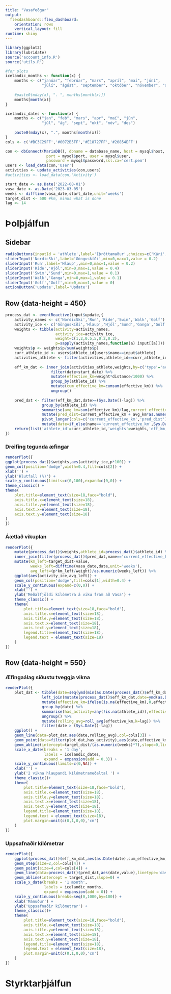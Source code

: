 ```yaml
---
title: "Vasafeðgar"
output: 
  flexdashboard::flex_dashboard:
    orientation: rows
    vertical_layout: fill
runtime: shiny
---
```


```r
library(ggplot2)
library(lubridate)
source('account_info.R')
source('utils.R')
```

```r
#for plots
icelandic_months <- function(x) {
    months <- c("janúar", "febrúar", "mars", "apríl", "maí", "júní", 
                "júlí", "ágúst", "september", "október", "nóvember", "desember")
    
    #paste0(mday(x), ". ", months[month(x)])
    months[month(x)]
}

icelandic_dates <- function(x) {
    months <- c("jan", "feb", "mars", "apr", "maí", "jún", 
                "júl", "ág", "sept", "okt", "nóv", "des")
    
    paste0(mday(x), ".", months[month(x)])
}
cols <- c('#BC3C29FF','#0072B5FF','#E18727FF','#20854EFF')
```

```r
con <- dbConnect(MariaDB(), dbname = database_name, host = mysql$host,
                  port = mysql$port, user = mysql$user,
                  password = mysql$password,ssl.ca='cert.pem')
users <- load_data(con,'User')
activities <- update_activities(con,users)
#activities <- load_data(con,'Activity')
```

```r
start_date <- as.Date('2022-08-01')
vasa_date <- as.Date('2023-03-05')
weeks <- difftime(vasa_date,start_date,unit='weeks')
target_dist <- 500 #km, minus what is done
lag <- 14
```


Þolþjálfun {data-icon="fa-heart"}
=======================================================================

Sidebar {.sidebar}
-----------------------------------------------------------------------


```r
radioButtons(inputId = 'athlete',label='Íþróttamaður',choices=c('Kári','Sölvi','Sæmundur','Rögnvaldur'),selected = 'Kári')
sliderInput('NordicSki',label='Gönguskíði',min=0,max=1,value = 0.2)
sliderInput('Run',label='Hlaup',,min=0,max=1,value = 0.2)
sliderInput('Ride','Hjól',min=0,max=1,value = 0.4)
sliderInput('Swim','Sund',min=0,max=1,value = 0.1)
sliderInput('Walk','Ganga',min=0,max=1,value = 0.1)
sliderInput('Golf','Golf',min=0,max=1,value = 0)
actionButton('update',label='Update')
```


Row {data-height = 450}
-----------------------------------------------------------------------

```r
process_dat <- eventReactive(input$update,{
    activity_names <- c('NordicSki','Run','Ride','Swim','Walk','Golf')
    activity_ice <- c('Gönguskíði','Hlaup','Hjól','Sund','Ganga','Golf')
    weights <- tibble(activity=activity_names,
                      activity_ice=activity_ice,
                      weight=c(1,2,0.5,5,0.2,0.2),
                      p=sapply(activity_names,function(a) input[[a]]))
    weights$p <- weights$p/sum(weights$p)
    curr_athlete_id <- users$athlete_id[users$name==input$athlete]
    activities_athlete <- filter(activities,athlete_id==curr_athlete_id)
    
    eff_km_dat <- inner_join(activities_athlete,weights,by=c('type'='activity')) %>%
                    filter(date>start_date) %>%
                    mutate(effective_km=weight*distance/1000) %>%
                    group_by(athlete_id) %>%
                    mutate(cum_effective_km=cumsum(effective_km)) %>%
                    ungroup()
    
    pred_dat <- filter(eff_km_dat,date>=(Sys.Date()-lag)) %>%
                group_by(athlete_id) %>%
                summarise(avg_km=sum(effective_km)/lag,current_effective_km=max(cum_effective_km)) %>%
                mutate(pred_dist=current_effective_km + avg_km*as.numeric(vasa_date-Sys.Date())) %>%
                pivot_longer(cols=c('current_effective_km','pred_dist')) %>%
                mutate(date=if_else(name=='current_effective_km',Sys.Date(),vasa_date))
    return(list('athlete_id'=curr_athlete_id,'weights'=weights,'eff_km_dat'=eff_km_dat,'pred_dat'=pred_dat))
})
```


### Dreifing tegunda æfingar
```r
renderPlot({
ggplot(process_dat()$weights,aes(activity_ice,p*100)) +
geom_col(position='dodge',width=0.4,fill=cols[2]) +
xlab('') +
ylab('Hlutfall (%)') +
scale_y_continuous(limits=c(0,100),expand=c(0,0)) +
theme_classic() +
theme(
    plot.title=element_text(size=18,face="bold"),
    axis.title.x=element_text(size=18),
    axis.title.y=element_text(size=18),
    axis.text.x=element_text(size=18),
    axis.text.y=element_text(size=18)
)
})
```

### Áætlað vikuplan
```r
renderPlot({
    mutate(process_dat()$weights,athlete_id=process_dat()$athlete_id) %>%
    inner_join(filter(process_dat()$pred_dat,name=='current_effective_km'),by='athlete_id') %>%
    mutate(km_left=target_dist-value,
           weeks_left=difftime(vasa_date,date,unit='weeks'),
           avg_left=(p*km_left/weight)/as.numeric(weeks_left)) %>%
    ggplot(aes(activity_ice,avg_left)) +
    geom_col(position='dodge',fill=cols[1],width=0.4) +
    scale_y_continuous(expand=c(0,0)) +
    xlab('') +
    ylab('Meðalfjöldi kílómetra á viku fram að Vasa') +
    theme_classic() +
    theme(
        plot.title=element_text(size=18,face="bold"),
        axis.title.x=element_text(size=18),
        axis.title.y=element_text(size=18),
        axis.text.x=element_text(size=18),
        axis.text.y=element_text(size=18),
        legend.title=element_text(size=18),
        legend.text = element_text(size=18)
    )
})
```


Row {data-height = 550}
-----------------------------------------------------------------------

### Æfingaálag síðustu tveggja vikna
```r
renderPlot({
    plot_dat <- tibble(date=seq(ymd(min(as.Date(process_dat()$eff_km_dat$date))),ymd(Sys.Date()),by=1)) %>%
                left_join(mutate(process_dat()$eff_km_dat,date=ymd(as.Date(date))),by='date') %>%
                mutate(effective_km=ifelse(is.na(effective_km),0,effective_km)) %>%
                group_by(date) %>%
                summarise(has_activity=any(!is.na(athlete_id)),effective_km=sum(effective_km)) %>%
                ungroup() %>%
                mutate(rolling_avg=roll_avg(effective_km,k=lag)) %>%
                filter(date > (Sys.Date()-lag))
    ggplot() +
    geom_line(data=plot_dat,aes(date,rolling_avg),col=cols[3]) +
    geom_point(data=filter(plot_dat,has_activity),aes(date,effective_km),size=4,col=cols[3]) +
    geom_abline(intercept=target_dist/(as.numeric(weeks)*7),slope=0,linetype='dashed') +
    scale_x_date(breaks = '1 day',
                 labels = icelandic_dates,
                 expand = expansion(add = 0.3)) +
    scale_y_continuous(limits=c(0,NA)) +
    xlab('') +
    ylab('2 vikna hlaupandi kílómetrameðaltal ') +
    theme_classic()+
    theme(
        plot.title=element_text(size=18,face="bold"),
        axis.title.x=element_text(size=18),
        axis.title.y=element_text(size=18),
        axis.text.x=element_text(size=18),
        axis.text.y=element_text(size=18),
        legend.title=element_text(size=18),
        legend.text = element_text(size=18),
        plot.margin=unit(c(0,1,0,0),'cm')
    )
})
```

### Uppsafnaðir kílómetrar
```r
renderPlot({
    ggplot(process_dat()$eff_km_dat,aes(as.Date(date),cum_effective_km)) +
    geom_step(size=2,col=cols[4]) +
    geom_point(size=4,col=cols[4]) +
    geom_line(data=process_dat()$pred_dat,aes(date,value),linetype='dashed',col=cols[4]) +
    geom_abline(intercept = target_dist,slope=0) +
    scale_x_date(breaks = '1 month',
                 labels = icelandic_months,
                 expand = expansion(add = 0)) +
    scale_y_continuous(breaks=seq(0,1000,by=100)) +
    xlab('Mánuður') +
    ylab('Uppsafnaðir kílómetrar') +
    theme_classic()+
    theme(
        plot.title=element_text(size=18,face="bold"),
        axis.title.x=element_text(size=18),
        axis.title.y=element_text(size=18),
        axis.text.x=element_text(size=18),
        axis.text.y=element_text(size=18),
        legend.title=element_text(size=18),
        legend.text = element_text(size=18),
        plot.margin=unit(c(0,1,0,0),'cm')
    )
})
```


Styrktarþjálfun {data-icon="fa-dumbbell"}
=======================================================================